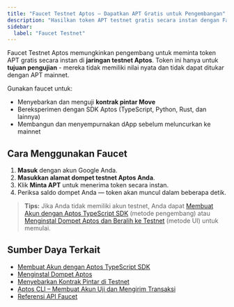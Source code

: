 ```yaml
---
title: "Faucet Testnet Aptos – Dapatkan APT Gratis untuk Pengembangan"
description: "Hasilkan token APT testnet gratis secara instan dengan Faucet Aptos. Ideal untuk menguji kontrak pintar dan membangun blockchain Aptos."
sidebar:
  label: "Faucet Testnet"
---
```



Faucet Testnet Aptos memungkinkan pengembang untuk meminta token APT gratis secara instan di **jaringan testnet Aptos**. Token ini hanya untuk **tujuan pengujian** - mereka tidak memiliki nilai nyata dan tidak dapat ditukar dengan APT mainnet.

Gunakan faucet untuk:

- Menyebarkan dan menguji **kontrak pintar Move**
- Bereksperimen dengan SDK Aptos (TypeScript, Python, Rust, dan lainnya)
- Membangun dan menyempurnakan dApp sebelum meluncurkan ke mainnet

<Faucet />

## Cara Menggunakan Faucet

1. **Masuk** dengan akun Google Anda.
2. **Masukkan alamat dompet testnet Aptos Anda**.
3. Klik **Minta APT** untuk menerima token secara instan.
4. Periksa saldo dompet Anda — token akan muncul dalam beberapa detik.

> **Tips:** Jika Anda tidak memiliki akun testnet, Anda dapat [Membuat Akun dengan Aptos TypeScript SDK](/build/sdks/ts-sdk/quickstart) (metode pengembang) atau [Menginstal Dompet Aptos dan Beralih ke Testnet](https://aptosfoundation.org/ecosystem/projects/wallets) (metode UI) untuk memulai.

## Sumber Daya Terkait

- [Membuat Akun dengan Aptos TypeScript SDK](/build/sdks/ts-sdk/quickstart)
- [Menginstal Dompet Aptos](https://aptosfoundation.org/ecosystem/projects/wallets)
- [Menyebarkan Kontrak Pintar di Testnet](/build/guides/build-e2e-dapp/1-create-smart-contract)
- [Aptos CLI – Membuat Akun Uji dan Mengirim Transaksi](/build/cli/trying-things-on-chain/create-test-accounts)
- [Referensi API Faucet](/build/apis/faucet-api)
